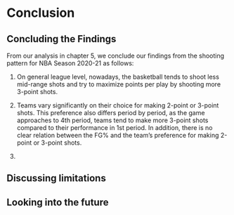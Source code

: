 # Conclusion

## Concluding the Findings

From our analysis in chapter 5, we conclude our findings from the shooting pattern for NBA Season 2020-21 as follows:

1. On general league level, nowadays, the basketball tends to shoot less mid-range shots and try to maximize points per play by shooting more 3-point shots. 

2. Teams vary significantly on their choice for making 2-point or 3-point shots. This preference also differs period by period, as the game approaches to 4th period, teams tend to make more 3-point shots compared to their performance in 1st period. In addition, there is no clear relation between the FG% and the team's preference for making 2-point or 3-point shots. 

3. 

## Discussing limitations

## Looking into the future
